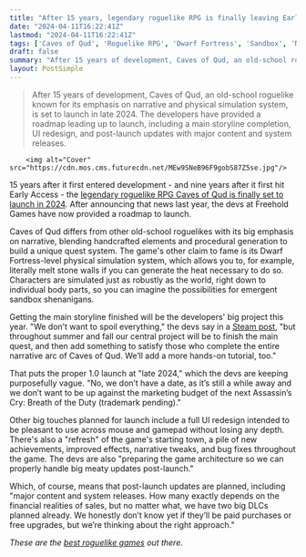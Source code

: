 ```yaml
---
title: "After 15 years, legendary roguelike RPG is finally leaving Early Access, but the devs await the 'financial realities of sales' before deciding what to do about DLC"
date: "2024-04-11T16:22:41Z"
lastmod: "2024-04-11T16:22:41Z"
tags: ['Caves of Qud', 'Roguelike RPG', 'Dwarf Fortress', 'Sandbox', 'Narrative', 'Physical Simulation System']
draft: false
summary: "After 15 years of development, Caves of Qud, an old-school roguelike known for its emphasis on narrative and physical simulation system, is set to launch in late 2024. The developers have provided a roadmap leading up to launch, including a main storyline completion, UI redesign, and post-launch updates with major content and system releases."
layout: PostSimple
---
```

> After 15 years of development, Caves of Qud, an old-school roguelike known for its emphasis on narrative and physical simulation system, is set to launch in late 2024. The developers have provided a roadmap leading up to launch, including a main storyline completion, UI redesign, and post-launch updates with major content and system releases.


        <img alt="Cover" src="https://cdn.mos.cms.futurecdn.net/MEw9SNeB96F9gobS87Z5se.jpg"/>
        
15 years after it first entered development - and nine years after it first hit Early Access - the [legendary roguelike RPG Caves of Qud is finally set to launch in 2024](https://www.gamesradar.com/after-15-years-of-development-this-old-school-roguelike-will-finally-launch-next-year/). After announcing that news last year, the devs at Freehold Games have now provided a roadmap to launch.

Caves of Qud differs from other old-school roguelikes with its big emphasis on narrative, blending handcrafted elements and procedural generation to build a unique quest system. The game's other claim to fame is its Dwarf Fortress-level physical simulation system, which allows you to, for example, literally melt stone walls if you can generate the heat necessary to do so. Characters are simulated just as robustly as the world, right down to individual body parts, so you can imagine the possibilities for emergent sandbox shenanigans.

Getting the main storyline finished will be the developers' big project this year. "We don’t want to spoil everything," the devs say in a [Steam post](https://store.steampowered.com/news/app/333640/view/4195740727955544983), "but throughout summer and fall our central project will be to finish the main quest, and then add something to satisfy those who complete the entire narrative arc of Caves of Qud. We’ll add a more hands-on tutorial, too."

That puts the proper 1.0 launch at "late 2024," which the devs are keeping purposefully vague. "No, we don’t have a date, as it’s still a while away and we don’t want to be up against the marketing budget of the next Assassin’s Cry: Breath of the Duty (trademark pending)."

Other big touches planned for launch include a full UI redesign intended to be pleasant to use across mouse and gamepad without losing any depth. There's also a "refresh" of the game's starting town, a pile of new achievements, improved effects, narrative tweaks, and bug fixes throughout the game. The devs are also "preparing the game architecture so we can properly handle big meaty updates post-launch."

Which, of course, means that post-launch updates are planned, including "major content and system releases. How many exactly depends on the financial realities of sales, but no matter what, we have two big DLCs planned already. We honestly don’t know yet if they’ll be paid purchases or free upgrades, but we’re thinking about the right approach."

*These are the *[<em>best roguelike games</em>](https://www.gamesradar.com/best-roguelikes-roguelites/)* out there.* 
        